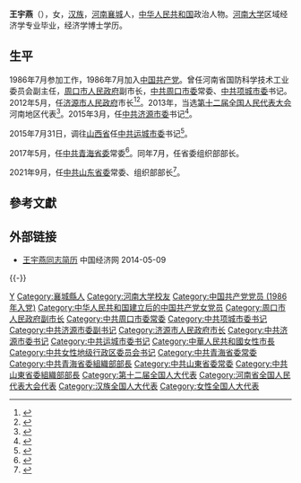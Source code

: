 '''王宇燕'''（{{bd|1966年|5月||catIdx=Wang王}}），女，[[汉族|汉族]]，[[河南|河南]][[襄城县|襄城]]人，[[中华人民共和国|中华人民共和国]]政治人物。[[河南大学|河南大学]]区域经济学专业毕业，经济学博士学历。

== 生平 ==
1986年7月参加工作，1986年7月加入[[中国共产党|中国共产党]]。曾任河南省国防科学技术工业委员会副主任，[[周口市人民政府|周口市人民政府]]副市长，[[中共周口市委|中共周口市委]]常委、[[中共项城市委|中共项城市委]]书记。2012年5月，任[[济源市人民政府|济源市人民政府]]市长<ref>{{cite web|accessdate=2014-06-09|url=http://district.ce.cn/newarea/sddy/201205/18/t20120518_23335208_1.shtml|title=薛兴国当选济源人大主任 王宇燕当选市长|publisher=中国经济网|archive-date=2015-03-02|archive-url=https://web.archive.org/web/20150302021454/http://district.ce.cn/newarea/sddy/201205/18/t20120518_23335208_1.shtml|dead-url=no}}</ref><ref>{{Cite web |title=济源市政府工作报告 (2014年2月10日 王宇燕) |url=http://district.ce.cn/newarea/roll/201404/02/t20140402_2590844.shtml |access-date=2014-07-16 |publisher=中国经济网 |language=zh |archive-url=https://web.archive.org/web/20140714201008/http://district.ce.cn/newarea/roll/201404/02/t20140402_2590844.shtml |archive-date=2014-07-14 |dead-url=no}}</ref>。2013年，当选[[第十二届全国人民代表大会|第十二届全国人民代表大会]]河南地区代表<ref>{{Cite news |url=http://210.82.31.1:8084/delegate/viewDelegate.action?dbid=121363 |title=全国人大代表信息-王宇燕 |newspaper=全国人大网 |accessdate=2013-04-05 |language=zh}}</ref>。2015年3月，任[[中共济源市委|中共济源市委]]书记<ref>{{Cite web |title=舒庆任新乡市委书记 王宇燕任济源市委书记 |url=http://henan.qq.com/a/20150315/006246.htm |date=2015-03-14 |publisher=[[河南日报|河南日报]] |language=zh |archive-url=https://web.archive.org/web/20150402114135/http://henan.qq.com/a/20150315/006246.htm |archive-date=2015-04-02 |dead-url=no}}</ref>。

2015年7月31日，调往[[山西省|山西省]]任[[中共运城市委|中共运城市委]]书记<ref>{{Cite web |title=山西运城书记已空缺1年 河南济源女书记调任 |url=http://news.163.com/15/0801/13/AVUEMI1V0001124J.html |access-date=2015-08-01 |date=2015-08-01 |publisher=中国经济网 |language=zh |archive-url=https://web.archive.org/web/20150804045225/http://news.163.com/15/0801/13/AVUEMI1V0001124J.html |archive-date=2015-08-04 |dead-url=yes}}</ref>。

2017年5月，任[[中共青海省委|中共青海省委]]常委<ref>{{cite web |url=http://district.ce.cn/newarea/sddy/201705/08/t20170508_22601176.shtml |language= |title=山西运城市委书记王宇燕调任青海省委常委(简历) |publisher=中国经济网 |date=2017年5月8日 |accessdate= |archive-date=2017年5月8日 |archive-url=https://web.archive.org/web/20170508074457/http://district.ce.cn/newarea/sddy/201705/08/t20170508_22601176.shtml |dead-url=no }}</ref>。同年7月，任省委组织部部长。

2021年9月，任[[中共山东省委|中共山东省委]]常委、组织部部长<ref>{{Cite web |title=王宇燕任山东省委常委、组织部部长 |url=https://www.thepaper.cn/newsDetail_forward_14326238 |access-date=2021-09-02 |date=2021-09-02 |work=[[澎湃新闻|澎湃新闻]] |publisher=中共山东省委组织部-鲁组轩 |archive-date=2021-09-02 |archive-url=https://web.archive.org/web/20210902125418/https://www.thepaper.cn/newsDetail_forward_14326238 |dead-url=no }}</ref>。

== 參考文獻 ==
{{reflist}}

== 外部链接 ==
* [http://district.ce.cn/newarea/sddy/201205/18/t20120518_23335208_1.shtml 王宇燕同志简历] {{Wayback|url=http://district.ce.cn/newarea/sddy/201205/18/t20120518_23335208_1.shtml |date=20130801204622 }} 中国经济网 2014-05-09

{{-}}
{{start box}}
{{s-ppo|cpc}}
{{s-before|[[王可|王可]]}}
{{s-title|[[中国共产党山东省委员会|中国共产党山东省委员会]]组织部部长|2021年9月－}}
{{s-inc}}
{{s-before|[[胡昌升|胡昌升]]}}
{{s-title|[[中国共产党青海省委员会|中国共产党青海省委员会]]组织部部长|2017年7月－2021年9月}}
{{s-after|[[訚柏|訚柏]]}}
{{s-before|[[王茂设|王茂设]]}}
{{s-title|[[中国共产党运城市委员会|中国共产党运城市委员会]]书记|2015年7月－2017年5月}}
{{s-after|[[刘志宏_(1960年)|刘志宏]]}}
{{s-before|[[何雄|何雄]]}}
{{s-title|[[中国共产党济源市委员会|中国共产党济源市委员会]]书记|2015年3月－2015年7月}}
{{s-after|[[宗长青|宗长青]]}}
{{s-gov|prc}}
{{s-before|[[何雄|何雄]]}}
{{s-title|[[济源市人民政府|济源市人民政府]]市长|2012年1月－2015年3月}}
{{s-after|[[宗长青|宗长青]]}}
{{end box}}

{{山东省领导人}}

{{Authority control}}
{{DEFAULTSORT:Wang王}}
[[Category:王姓|Y]]
[[Category:襄城縣人|Category:襄城縣人]]
[[Category:河南大学校友|Category:河南大学校友]]
[[Category:中国共产党党员_(1986年入党)|Category:中国共产党党员 (1986年入党)]]
[[Category:中华人民共和国建立后的中国共产党女党员|Category:中华人民共和国建立后的中国共产党女党员]]
[[Category:周口市人民政府副市长|Category:周口市人民政府副市长]]
[[Category:中共周口市委常委|Category:中共周口市委常委]]
[[Category:中共项城市委书记|Category:中共项城市委书记]]
[[Category:中共济源市委副书记|Category:中共济源市委副书记]]
[[Category:济源市人民政府市长|Category:济源市人民政府市长]]
[[Category:中共济源市委书记|Category:中共济源市委书记]]
[[Category:中共运城市委书记|Category:中共运城市委书记]]
[[Category:中華人民共和國女性市長|Category:中華人民共和國女性市長]]
[[Category:中共女性地级行政区委员会书记|Category:中共女性地级行政区委员会书记]]
[[Category:中共青海省委常委|Category:中共青海省委常委]]
[[Category:中共青海省委組織部部長|Category:中共青海省委組織部部長]]
[[Category:中共山東省委常委|Category:中共山東省委常委]]
[[Category:中共山東省委組織部部長|Category:中共山東省委組織部部長]]
[[Category:第十二届全国人大代表|Category:第十二届全国人大代表]]
[[Category:河南省全国人民代表大会代表|Category:河南省全国人民代表大会代表]]
[[Category:汉族全国人大代表|Category:汉族全国人大代表]]
[[Category:女性全国人大代表|Category:女性全国人大代表]]
